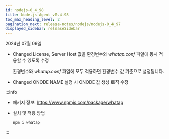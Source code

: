 ```yaml
---
id: nodejs-0_4_98
title: Node.js Agent v0.4.98
toc_max_heading_level: 2
pagination_next: release-notes/nodejs/nodejs-0_4_97
displayed_sidebar: releaseSidebar
---
```


2024년 07월 09일

- <Status>Changed</Status> License, Server Host 값을 환경변수와 *whatap.conf* 파일에 동시 적용할 수 있도록 수정
  
  환경변수와 *whatap.conf* 파일에 모두 적용하면 환경변수 값 기준으로 설정됩니다.

- <Status>Changed</Status> ONODE NAME 설정 시 ONODE 값 생성 로직 수정

:::info

* 패키지 정보: https://www.npmjs.com/package/whatap

* 설치 및 적용 방법

  ```bash
  npm i whatap
  ```

:::